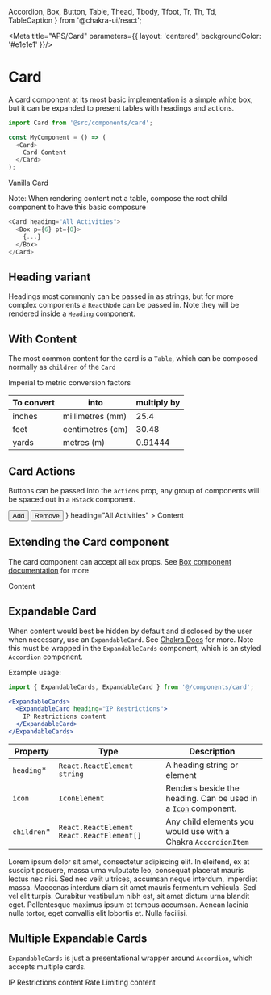   Accordion,
  Box,
  Button,
  Table,
  Thead,
  Tbody,
  Tfoot,
  Tr,
  Th,
  Td,
  TableCaption
} from '@chakra-ui/react';

<Meta title="APS/Card" parameters={{
  layout: 'centered',
  backgroundColor: '#e1e1e1'
}}/>

# Card

A card component at its most basic implementation is a simple white box, but it can be expanded to present tables with headings and actions.

```javascript
import Card from '@src/components/card';

const MyComponent = () => (
  <Card>
    Card Content
  </Card>
);
```

<Canvas >
  <Story name="Vanilla">
    <Card>Vanilla Card</Card>
  </Story>
</Canvas>

Note: When rendering content not a table, compose the root child component to have this basic composure

```javascript
<Card heading="All Activities">
  <Box p={6} pt={0}>
    {...}
  </Box>
</Card>
```

## Heading variant

Headings most commonly can be passed in as strings, but for more complex components a `ReactNode` can be passed in. Note they will be rendered inside a `Heading` component.

<Canvas >
  <Story name="Heading">
    <Card heading="All Activities">
      <Box p={6} pt={0} bg="gray.100" w={500} h={200}/>
    </Card>
  </Story>
</Canvas>

## With Content

The most common content for the card is a `Table`, which can be composed normally as `children` of the `Card`

<Canvas >
  <Story name="With Table">
    <Card heading="All Activities">
      <Table variant="simple">
        <TableCaption>Imperial to metric conversion factors</TableCaption>
        <Thead>
          <Tr>
            <Th>To convert</Th>
            <Th>into</Th>
            <Th isNumeric>multiply by</Th>
          </Tr>
        </Thead>
        <Tbody>
          <Tr>
            <Td>inches</Td>
            <Td>millimetres (mm)</Td>
            <Td isNumeric>25.4</Td>
          </Tr>
          <Tr>
            <Td>feet</Td>
            <Td>centimetres (cm)</Td>
            <Td isNumeric>30.48</Td>
          </Tr>
          <Tr>
            <Td>yards</Td>
            <Td>metres (m)</Td>
            <Td isNumeric>0.91444</Td>
          </Tr>
        </Tbody>
      </Table>
    </Card>
  </Story>
</Canvas>

## Card Actions

Buttons can be passed into the `actions` prop, any group of components will be spaced out in a `HStack` component.

<Canvas>
  <Story name="With Actions">
    <Card 
      actions={
        <>
          <Button size="sm" variant="flat">Add</Button>
          <Button size="sm" variant="flat">Remove</Button>
        </>
      }
      heading="All Activities"
    >
      <Box p={6} pt={0}>Content</Box>
    </Card>
  </Story>
</Canvas>

## Extending the Card component

The card component can accept all `Box` props. See [Box component documentation](https://chakra-ui.com/docs/layout/box) for more

<Canvas>
  <Story name="Extending">
    <Card
      heading="All Activities"
      bgColor="yellow.500"
      borderRadius={5}
    >
      <Box p={6} pt={0}>Content</Box>
    </Card>
  </Story>
</Canvas>

## Expandable Card

When content would best be hidden by default and disclosed by the user when necessary, use an `ExpandableCard`. See [Chakra Docs](https://chakra-ui.com/docs/disclosure/accordion) for more. 
Note this must be wrapped in the `ExpandableCards` component, which is an styled `Accordion` component.

Example usage:

```jsx
import { ExpandableCards, ExpandableCard } from '@/components/card';

<ExpandableCards>
  <ExpandableCard heading="IP Restrictions">
    IP Restrictions content
  </ExpandableCard>
</ExpandableCards>
```
|Property|Type|Description|
|--------|----|-----------|
|`heading`*|`React.ReactElement string`|A heading string or element|
|`icon`|`IconElement`|Renders beside the heading. Can be used in a [`Icon`](https://chakra-ui.com/docs/media-and-icons/icon) component.
|`children`*|`React.ReactElement React.ReactElement[]`|Any child elements you would use with a Chakra `AccordionItem`|

<Canvas>
  <Story name="Expandable Card">
    <ExpandableCards data-testid="card-parent">
      <ExpandableCard heading="IP Restrictions" data-testid="card-child">
        <Text>Lorem ipsum dolor sit amet, consectetur adipiscing elit. In eleifend, ex at suscipit posuere, massa urna vulputate leo, consequat placerat mauris lectus nec nisi. Sed nec velit ultrices, accumsan neque interdum, imperdiet massa. Maecenas interdum diam sit amet mauris fermentum vehicula. Sed vel elit turpis. Curabitur vestibulum nibh est, sit amet dictum urna blandit eget. Pellentesque maximus ipsum et tempus accumsan. Aenean lacinia nulla tortor, eget convallis elit lobortis et. Nulla facilisi.</Text>
      </ExpandableCard>
    </ExpandableCards>
  </Story>
</Canvas>

## Multiple Expandable Cards

`ExpandableCards` is just a presentational wrapper around `Accordion`, which accepts multiple cards.

<Canvas>
  <Story name="Multiple Expandable Card">
    <ExpandableCards>
      <ExpandableCard icon={FaDoorClosed} heading="IP Restrictions">
        IP Restrictions content
      </ExpandableCard>
      <ExpandableCard icon={HiChartBar} heading="Rate Limiting">
        Rate Limiting content
      </ExpandableCard>
    </ExpandableCards>
  </Story>
</Canvas>
